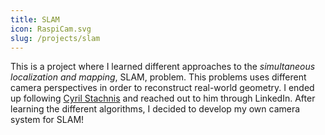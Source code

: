 ```yaml
---
title: SLAM
icon: RaspiCam.svg
slug: /projects/slam
---
```


This is a project where I learned different approaches to the *simultaneous localization and mapping*, SLAM, problem. This problems uses different camera perspectives in order to reconstruct real-world geometry. I ended up following [Cyril Stachnis](http://www.ipb.uni-bonn.de) and reached out to him through LinkedIn. After learning the different algorithms, I decided to develop my own camera system for SLAM!
